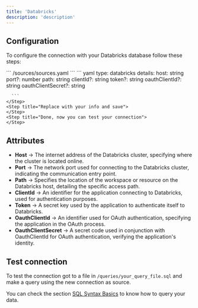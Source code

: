 ```yaml
---
title: 'Databricks'
description: 'description'
---
```


## Configuration

To configure the connection with your Databricks database follow these steps:

<Steps>
    <Step title="Go to the sources file in your Latitude project">
        ```
            /sources/sources.yaml
        ```
    </Step>
    <Step title="Add the following code for your Databricks connection">
      ``` yaml
      type: databricks
          details:
            host: string
            port?: number
            path: string
            clientId?: string
            token?: string
            oauthClientId?: string
            oauthClientSecret?: string

      ```
    </Step>
    <Step title="Replace with your info and save">
    </Step>
    <Step title="Done, now you can test your connection">
    </Step>
</Steps>

## Attributes

- **Host** → The internet address of the Databricks cluster, specifying where the cluster is located online.
- **Port** → The network port used for connecting to the Databricks cluster, indicating the communication entry point.
- **Path** → Specifies the location of the workspace or resource on the Databricks host, detailing the specific access path.
- **ClientId** → An identifier for the application connecting to Databricks, used for authentication purposes.
- **Token** → A secret key used by the application to authenticate itself to Databricks.
- **OauthClientId** → An identifier used for OAuth authentication, specifying the application in the OAuth process.
- **OauthClientSecret** → A secret code used in conjunction with OauthClientId for OAuth authentication, verifying the application's identity.

## Test connection

To test the connection got to a file in `/queries/your_query_file.sql` and make a query using the new connection as source.

You can check the section [SQL Syntax Basics](../queries/basics/sql-syntax-basics) to know how to query your data. 